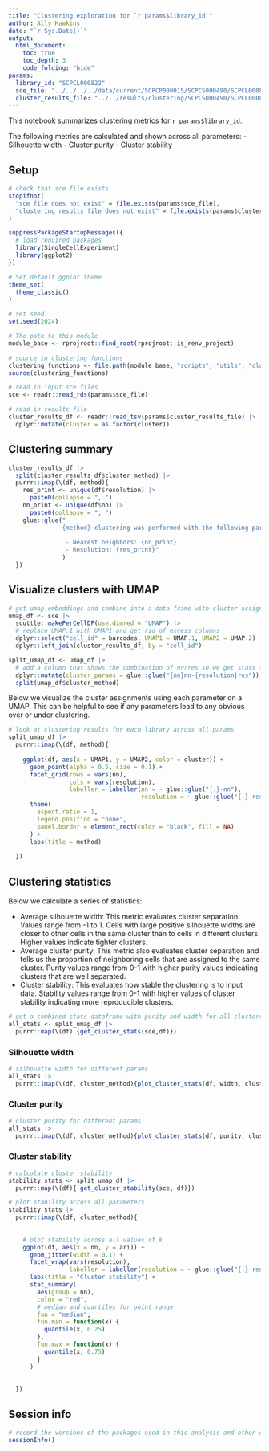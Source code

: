 ```yaml
---
title: "Clustering exploration for `r params$library_id`"
author: Ally Hawkins
date: "`r Sys.Date()`"
output:
  html_document:
    toc: true
    toc_depth: 3
    code_folding: "hide"
params:
  library_id: "SCPCL000822"
  sce_file: "../../../../data/current/SCPCP000015/SCPCS000490/SCPCL000822_processed.rds"
  cluster_results_file: "../../results/clustering/SCPCS000490/SCPCL000822_cluster-results.tsv"
---
```


This notebook summarizes clustering metrics for `r params$library_id`.

The following metrics are calculated and shown across all parameters: 
  - Silhouette width 
  - Cluster purity 
  - Cluster stability 

## Setup

```r
# check that sce file exists
stopifnot(
  "sce file does not exist" = file.exists(params$sce_file), 
  "clustering results file does not exist" = file.exists(params$cluster_results_file)
)
```


```r
suppressPackageStartupMessages({
  # load required packages
  library(SingleCellExperiment)
  library(ggplot2)
})

# Set default ggplot theme
theme_set(
  theme_classic()
)

# set seed
set.seed(2024)
```


```r
# The path to this module
module_base <- rprojroot::find_root(rprojroot::is_renv_project)

# source in clustering functions
clustering_functions <- file.path(module_base, "scripts", "utils", "clustering-functions.R")
source(clustering_functions)
```


```r
# read in input sce files
sce <- readr::read_rds(params$sce_file)

# read in results file 
cluster_results_df <- readr::read_tsv(params$cluster_results_file) |> 
  dplyr::mutate(cluster = as.factor(cluster))
```

## Clustering summary 

```r
cluster_results_df |> 
  split(cluster_results_df$cluster_method) |> 
  purrr::imap(\(df, method){
    res_print <- unique(df$resolution) |> 
      paste0(collapse = ", ")
    nn_print <- unique(df$nn) |> 
      paste0(collapse = ", ")
    glue::glue("
               {method} clustering was performed with the following parameters:
    
                - Nearest neighbors: {nn_print}
                - Resolution: {res_print}"
               )
  })
```


## Visualize clusters with UMAP

```r
# get umap embeddings and combine into a data frame with cluster assignments
umap_df <- sce |>
  scuttle::makePerCellDF(use.dimred = "UMAP") |>
  # replace UMAP.1 with UMAP1 and get rid of excess columns
  dplyr::select("cell_id" = barcodes, UMAP1 = UMAP.1, UMAP2 = UMAP.2) |>
  dplyr::left_join(cluster_results_df, by = "cell_id")

split_umap_df <- umap_df |> 
  # add a column that shows the combination of nn/res so we get stats for each unique combo of params 
  dplyr::mutate(cluster_params = glue::glue("{nn}nn-{resolution}res")) |> 
  split(umap_df$cluster_method)
```


Below we visualize the cluster assignments using each parameter on a UMAP. 
This can be helpful to see if any parameters lead to any obvious over or under clustering. 

```r
# look at clustering results for each library across all params
split_umap_df |> 
  purrr::imap(\(df, method){
    
    ggplot(df, aes(x = UMAP1, y = UMAP2, color = cluster)) +
      geom_point(alpha = 0.5, size = 0.1) +
      facet_grid(rows = vars(nn),
                 cols = vars(resolution),
                 labeller = labeller(nn = ~ glue::glue("{.}-nn"),
                                     resolution = ~ glue::glue("{.}-res"))) +
      theme(
        aspect.ratio = 1,
        legend.position = "none", 
        panel.border = element_rect(color = "black", fill = NA)
      ) +
      labs(title = method)
    
  })
```


## Clustering statistics 

Below we calculate a series of statistics: 

- Average silhouette width: This metric evaluates cluster separation. 
Values range from -1 to 1.
Cells with large positive silhouette widths are closer to other cells in the same cluster than to cells in different clusters. 
Higher values indicate tighter clusters.
- Average cluster purity: This metric also evaluates cluster separation and tells us the proportion of neighboring cells that are assigned to the same cluster. 
Purity values range from 0-1 with higher purity values indicating clusters that are well separated. 
- Cluster stability: This evaluates how stable the clustering is to input data. 
Stability values range from 0-1 with higher values of cluster stability indicating more reproducible clusters. 

```r
# get a combined stats dataframe with purity and width for all clusters
all_stats <- split_umap_df |> 
  purrr::map(\(df) {get_cluster_stats(sce,df)})
```

### Silhouette width

```r
# silhouette width for different params
all_stats |> 
  purrr::imap(\(df, cluster_method){plot_cluster_stats(df, width, cluster_method)})
```

### Cluster purity 

```r
# cluster purity for different params
all_stats |> 
  purrr::imap(\(df, cluster_method){plot_cluster_stats(df, purity, cluster_method)})
```

### Cluster stability 

```r
# calculate cluster stability
stability_stats <- split_umap_df |> 
  purrr::map(\(df){ get_cluster_stability(sce, df)})
```


```r
# plot stability across all parameters
stability_stats |> 
  purrr::imap(\(df, cluster_method){
    
    
    # plot stability across all values of k
    ggplot(df, aes(x = nn, y = ari)) +
      geom_jitter(width = 0.1) +
      facet_wrap(vars(resolution),
                 labeller = labeller(resolution = ~ glue::glue("{.}-res"))) +
      labs(title = "Cluster stability") +
      stat_summary(
        aes(group = nn),
        color = "red",
        # median and quartiles for point range
        fun = "median",
        fun.min = function(x) {
          quantile(x, 0.25)
        },
        fun.max = function(x) {
          quantile(x, 0.75)
        }
      )
    
    
  })
```


## Session info 

```r
# record the versions of the packages used in this analysis and other environment information
sessionInfo()
```


